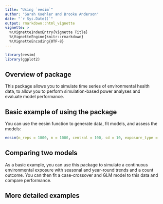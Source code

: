 ```yaml
---
title: "Using `eesim`"
author: "Sarah Koehler and Brooke Anderson"
date: "`r Sys.Date()`"
output: rmarkdown::html_vignette
vignette: >
  %\VignetteIndexEntry{Vignette Title}
  %\VignetteEngine{knitr::rmarkdown}
  %\VignetteEncoding{UTF-8}
---
```


```r
library(eesim)
library(ggplot2)
```

## Overview of package

This package allows you to simulate time series of environmental health data, to allow you to perform simulation-based power analyses and evaluate model performance.

## Basic example of using the package

You can use the eesim function to generate data, fit models, and assess the models:

```r
eesim(n_reps = 1000, n = 1000, central = 100, sd = 10, exposure_type = "continuous", exposure_trend = "cos1", exposure_amp = .6, average_outcome = 22, rr = 1.01)
```


## Comparing two models

As a basic example, you can use this package to simulate a continuous environmental exposure with seasonal and year-round trends and a count outcome. You can then fit a case-crossover and GLM model to this data and compare performance.


## More detailed examples
